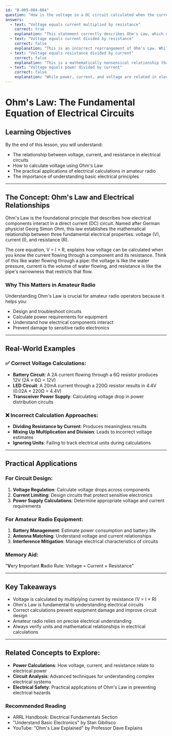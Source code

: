```yaml
---
id: "B-005-004-004"
question: "How is the voltage in a DC circuit calculated when the current and resistance are known?"
answers:
  - text: "Voltage equals current multiplied by resistance"
    correct: true
    explanation: "This statement correctly describes Ohm's Law, which defines the fundamental relationship between voltage (V), current (I), and resistance (R) in an electrical circuit. By multiplying the current flowing through a component by its resistance, you can calculate the voltage drop across that component. This fundamental equation (V = I × R) is critical for understanding electrical circuits in both theoretical and practical amateur radio applications."
  - text: "Voltage equals current divided by resistance"
    correct: false
    explanation: "This is an incorrect rearrangement of Ohm's Law. While this formula can be used to calculate resistance (R = V/I), it does not correctly represent how to calculate voltage when current and resistance are known. Inverting the relationship would lead to incorrect electrical calculations and potentially dangerous misunderstandings of circuit behavior."
  - text: "Voltage equals resistance divided by current"
    correct: false
    explanation: "This is a mathematically nonsensical relationship that would not produce a valid voltage calculation. The units and physical principles of electrical circuits do not support this formula. Attempting to divide resistance by current would produce an incorrect and meaningless result in terms of electrical measurement."
  - text: "Voltage equals power divided by current"
    correct: false
    explanation: "While power, current, and voltage are related in electrical circuits (P = V × I), this specific formula does not correctly calculate voltage. Dividing power by current would not yield an accurate voltage measurement and demonstrates a fundamental misunderstanding of electrical relationships."
---
```


# Ohm's Law: The Fundamental Equation of Electrical Circuits

## Learning Objectives
By the end of this lesson, you will understand:
- The relationship between voltage, current, and resistance in electrical circuits
- How to calculate voltage using Ohm's Law
- The practical applications of electrical calculations in amateur radio
- The importance of understanding basic electrical principles

---

## The Concept: Ohm's Law and Electrical Relationships

Ohm's Law is the foundational principle that describes how electrical components interact in a direct current (DC) circuit. Named after German physicist Georg Simon Ohm, this law establishes the mathematical relationship between three fundamental electrical properties: voltage (V), current (I), and resistance (R).

The core equation, V = I × R, explains how voltage can be calculated when you know the current flowing through a component and its resistance. Think of this like water flowing through a pipe: the voltage is like the water pressure, current is the volume of water flowing, and resistance is like the pipe's narrowness that restricts that flow.

### Why This Matters in Amateur Radio

Understanding Ohm's Law is crucial for amateur radio operators because it helps you:
- Design and troubleshoot circuits
- Calculate power requirements for equipment
- Understand how electrical components interact
- Prevent damage to sensitive radio electronics

---

## Real-World Examples

### ✅ Correct Voltage Calculations:
- **Battery Circuit**: A 2A current flowing through a 6Ω resistor produces 12V (2A × 6Ω = 12V)
- **LED Circuit**: A 20mA current through a 220Ω resistor results in 4.4V (0.02A × 220Ω = 4.4V)
- **Transceiver Power Supply**: Calculating voltage drop in power distribution circuits

### ❌ Incorrect Calculation Approaches:
- **Dividing Resistance by Current**: Produces meaningless results
- **Mixing Up Multiplication and Division**: Leads to incorrect voltage estimates
- **Ignoring Units**: Failing to track electrical units during calculations

---

## Practical Applications

### For Circuit Design:
1. **Voltage Regulation**: Calculate voltage drops across components
2. **Current Limiting**: Design circuits that protect sensitive electronics
3. **Power Supply Calculations**: Determine appropriate voltage and current requirements

### For Amateur Radio Equipment:
1. **Battery Management**: Estimate power consumption and battery life
2. **Antenna Matching**: Understand voltage and current relationships
3. **Interference Mitigation**: Manage electrical characteristics of circuits

### Memory Aid:
"**V**ery **I**mportant **R**adio Rule: Voltage = Current × Resistance"

---

## Key Takeaways

- Voltage is calculated by multiplying current by resistance (V = I × R)
- Ohm's Law is fundamental to understanding electrical circuits
- Correct calculations prevent equipment damage and improve circuit design
- Amateur radio relies on precise electrical understanding
- Always verify units and mathematical relationships in electrical calculations

---

## Related Concepts to Explore:
- **Power Calculations**: How voltage, current, and resistance relate to electrical power
- **Circuit Analysis**: Advanced techniques for understanding complex electrical systems
- **Electrical Safety**: Practical applications of Ohm's Law in preventing electrical hazards

### Recommended Reading
- ARRL Handbook: Electrical Fundamentals Section
- "Understand Basic Electronics" by Stan Gibilisco
- YouTube: "Ohm's Law Explained" by Professor Dave Explains